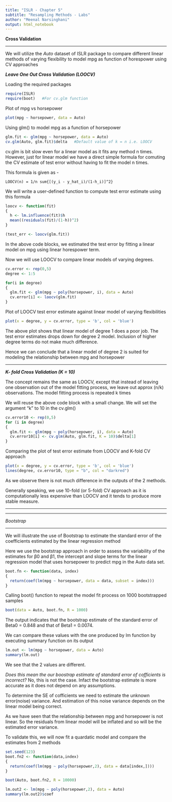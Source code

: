 ```yaml
---
title: "ISLR - Chapter 5"
subtitle: "Resampling Methods - Labs"
author: "Meenal Narsinghani"
output: html_notebook
---
```



**Cross Validation**

***

We will utilize the *Auto* dataset of ISLR package to compare different linear methods of varying flexibility to model mpg as function of horespower using CV approaches

***Leave One Out Cross Validation (LOOCV)***

Loading the required packages
```r
require(ISLR)
require(boot)   #For cv.glm function
```

Plot of mpg vs horsepower
```r
plot(mpg ~ horsepower, data = Auto)
```

Using glm() to model mpg as a function of horsepower
```r
glm.fit <- glm(mpg ~ horsepower, data = Auto)
cv.glm(Auto, glm.fit)$delta   #Default value of k = n i.e. LOOCV
```

cv.glm is bit slow even for a linear model as it fits any method n times.
However, just for linear model we have a direct simple formula for comuting the CV estimate of test error without having to fit the model n times.

This formula is given as -

    LOOCV(n) = 1/n sum{[(y_i - y_hat_i)/(1-h_i)]^2}
    
We will write a user-defined function to compute test error estimate using this formula
```r
loocv <- function(fit)
{
  h <- lm.influence(fit)$h
  mean((residuals(fit)/(1-h))^2)
}  
```

```r
(test_err <- loocv(glm.fit))
```

In the above code blocks, we estimated the test error by fitting a linear model on mpg using linear horespower term.

Now we will use LOOCV to compare linear models of varying degrees.

```r
cv.error <- rep(0,5)
degree <- 1:5

for(i in degree)
{
  glm.fit <- glm(mpg ~ poly(horsepower, i), data = Auto)
  cv.error[i] <- loocv(glm.fit)
}
```

Plot of LOOCV test error estimate against linear model of varying flexibilities
```r
plot(x = degree, y = cv.error, type = 'b', col = 'blue')
```

The above plot shows that linear model of degree 1 does a poor job. The test error estimates drops down for degree 2 model. Inclusion of higher degree terms do not make much difference.

Hence we can conclude that a linear model of degree 2 is suited for modeling the relationship between mpg and horsepower


***

***K- fold Cross Validation (K = 10)***

The concept remains the same as LOOCV, except that instead of leaving one observation out of the model fitting process, we leave out approx (n/k) observations. The model fitting process is repeated k times


We will reuse the above code block with a small change. We will set the argument "k" to 10 in the cv.glm()

```r
cv.error10 <- rep(0,5)
for (i in degree)
{
  glm.fit <- glm(mpg ~ poly(horsepower, i), data = Auto)
  cv.error10[i] <- cv.glm(Auto, glm.fit, K = 10)$delta[1]
}
```

Comparing the plot of test error estimate from LOOCV and K-fold CV approach
```r
plot(x = degree, y = cv.error, type = 'b', col = 'blue')
lines(degree, cv.error10, type = "b", col = "darkred")
```

As we observe there is not much difference in the outputs of the 2 methods.

Generally speaking, we use 10-fold (or 5-fold) CV approach as it is computationally less expensive than LOOCV and it tends to produce more stable measure. 


***

***

*Bootstrap*

***

We will illustrate the use of Bootstrap to estimate the standard error of the coefficients estimated by the linear regression method

Here we use the bootstrap approach in order to assess the variability of the estimates for β0 and β1, the intercept and slope terms for the linear regression model that uses horsepower to predict mpg in the Auto data set.


```r
boot.fn <- function(data, index)
{
  return(coef(lm(mpg ~ horsepower, data = data, subset = index)))
}
```

Calling boot() function to repeat the model fit process on 1000 bootstrapped samples
```r
boot(data = Auto, boot.fn, R = 1000)
```

The output indicates that the bootstrap estimate of the standard error of Beta0 = 0.848 and that of Beta1 = 0.0074.

We can compare these values with the one produced by lm function by executing summary function on its output

```r
lm.out <- lm(mpg ~ horsepower, data = Auto)
summary(lm.out)
```

We see that the 2 values are different. 

*Does this mean the our boostrap estimate of standard error of cofficients is incorrect?*
No, this is not the case. Infact the bootstrap estimate is more accurate as it does not depend on any assumptions.

To determine the SE of cofficients we need to estimate the unknown error(noise) variance. And estimation of this noise variance depends on the linear model being correct.

As we have seen that the relationship between mpg and horsepower is not linear. So the residuals from linear model will be inflated and so will be the estimated error variance.

To validate this, we will now fit a quardatic model and compare the estimates from 2 methods


```r
set.seed(123)
boot.fn2 <- function(data,index)
{
  return(coef(lm(mpg ~ poly(horsepower,2), data = data[index,])))
}
```

```r
boot(Auto, boot.fn2, R = 10000)
```

```r
lm.out2 <- lm(mpg ~ poly(horsepower,2), data = Auto)
summary(lm.out2)$coef
```

